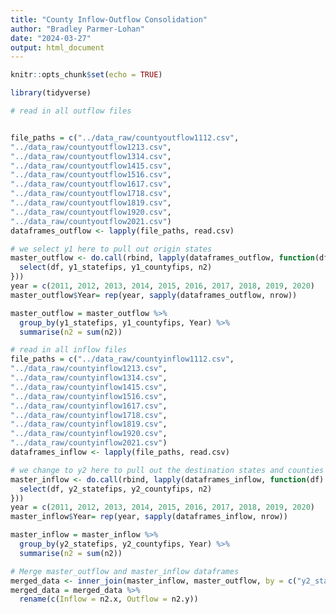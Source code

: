 ```yaml
---
title: "County Inflow-Outflow Consolidation"
author: "Bradley Parmer-Lohan"
date: "2024-03-27"
output: html_document
---
```


```r
knitr::opts_chunk$set(echo = TRUE)
```

```r
library(tidyverse)
```


```r
# read in all outflow files


file_paths = c("../data_raw/countyoutflow1112.csv",
"../data_raw/countyoutflow1213.csv",
"../data_raw/countyoutflow1314.csv",
"../data_raw/countyoutflow1415.csv",
"../data_raw/countyoutflow1516.csv",
"../data_raw/countyoutflow1617.csv",
"../data_raw/countyoutflow1718.csv",
"../data_raw/countyoutflow1819.csv",
"../data_raw/countyoutflow1920.csv",
"../data_raw/countyoutflow2021.csv")
dataframes_outflow <- lapply(file_paths, read.csv)
```

```r
# we select y1 here to pull out origin states
master_outflow <- do.call(rbind, lapply(dataframes_outflow, function(df) {
  select(df, y1_statefips, y1_countyfips, n2)
}))
year = c(2011, 2012, 2013, 2014, 2015, 2016, 2017, 2018, 2019, 2020)
master_outflow$Year= rep(year, sapply(dataframes_outflow, nrow))

```

```r
master_outflow = master_outflow %>% 
  group_by(y1_statefips, y1_countyfips, Year) %>% 
  summarise(n2 = sum(n2))
```

```r
# read in all inflow files
file_paths = c("../data_raw/countyinflow1112.csv",
"../data_raw/countyinflow1213.csv",
"../data_raw/countyinflow1314.csv",
"../data_raw/countyinflow1415.csv",
"../data_raw/countyinflow1516.csv",
"../data_raw/countyinflow1617.csv",
"../data_raw/countyinflow1718.csv",
"../data_raw/countyinflow1819.csv",
"../data_raw/countyinflow1920.csv",
"../data_raw/countyinflow2021.csv")
dataframes_inflow <- lapply(file_paths, read.csv)
```

```r
# we change to y2 here to pull out the destination states and counties
master_inflow <- do.call(rbind, lapply(dataframes_inflow, function(df) {
  select(df, y2_statefips, y2_countyfips, n2)
}))
year = c(2011, 2012, 2013, 2014, 2015, 2016, 2017, 2018, 2019, 2020)
master_inflow$Year= rep(year, sapply(dataframes_inflow, nrow))
```

```r
master_inflow = master_inflow %>% 
  group_by(y2_statefips, y2_countyfips, Year) %>% 
  summarise(n2 = sum(n2))
```

```r
# Merge master_outflow and master_inflow dataframes
merged_data <- inner_join(master_inflow, master_outflow, by = c("y2_statefips" = "y1_statefips", "y2_countyfips" = "y1_countyfips", "Year"))
merged_data = merged_data %>% 
  rename(c(Inflow = n2.x, Outflow = n2.y))
```
